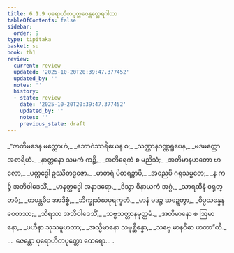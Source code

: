 ```yaml
---
title: 6.1.9 ပုရောဟိတပုတ္တဇေန္တတ္ထေရဂါထာ
tableOfContents: false
sidebar:
  order: 9
type: tipitaka
basket: su
book: th1
review:
  current: review
  updated: '2025-10-20T20:39:47.377452'
  updated_by: ''
  notes: ''
  history:
  - state: review
    date: '2025-10-20T20:39:47.377452'
    updated_by: ''
    notes: ''
    previous_state: draft
---
```



<DynamicBreadcrumb />


<ReviewStatus review={frontmatter.review} showDetails={true} />

<HypothesisAnnotation frontmatter={frontmatter} />

<Division number="423" book="th1" e="ch" v="19" p="287">

<Paragraph number="699" type="verses" book="th1">
_“ဇာတိမဒေန မတ္တောဟံ,_  
_ဘောဂဲဿရိယေန စ;_  
_သဏ္ဌာနဝဏ္ဏရူပေန,_  
_မဒမတ္တော အစာရိဟံ._  

</Paragraph>

</Division>
<Division number="424" book="th1" e="ch" v="19" p="287">

<Paragraph number="700" type="verses" book="th1">
_နာတ္တနော သမကံ ကဉ္စိ,_  
_အတိရေကံ စ မညိသံ;_  
_အတိမာနဟတော ဗာလော,_  
_ပတ္ထဒ္ဓေါ ဥဿိတဒ္ဓဇော._  

</Paragraph>

</Division>
<Division number="425" book="th1" e="ch" v="19" p="287">

<Paragraph number="701" type="verses" book="th1">
_မာတရံ ပိတရဉ္စာပိ,_  
_အညေပိ ဂရုသမ္မတေ;_  
_န ကဉ္စိ အဘိဝါဒေသိံ,_  
_မာနတ္ထဒ္ဓေါ အနာဒရော._  

</Paragraph>

</Division>
<Division number="426" book="th1" e="ch" v="19" p="287">

<Paragraph number="702" type="verses" book="th1">
_ဒိသွာ ဝိနာယကံ အဂ္ဂံ,_  
_သာရထီနံ ဝရုတ္တမံ;_  
_တပန္တမိဝ အာဒိစ္စံ,_  
_ဘိက္ခုသံဃပုရက္ခတံ._  

</Paragraph>

</Division>
<Division number="427" book="th1" e="ch" v="19" p="287">

<Paragraph number="703" type="verses" book="th1">
_မာနံ မဒဉ္စ ဆဍ္ဍေတွာ,_  
_ဝိပ္ပသန္နေန စေတသာ;_  
_သိရသာ အဘိဝါဒေသိံ,_  
_သဗ္ဗသတ္တာနမုတ္တမံ._  

</Paragraph>

</Division>
<Division number="428" book="th1" e="ch" v="19" p="287">

<Paragraph number="704" type="verses" book="th1">
_အတိမာနော စ ဩမာနော,_  
_ပဟီနာ သုသမူဟတာ;_  
_အသ္မိမာနော သမုစ္ဆိန္နော,_  
_သဗ္ဗေ မာနဝိဓာ ဟတာ”တိ._  


</Paragraph>
</Division>

<Paragraph number="705" type="center" book="th1">
…  ဇေန္တော ပုရောဟိတပုတ္တော ထေရော… .
</Paragraph>